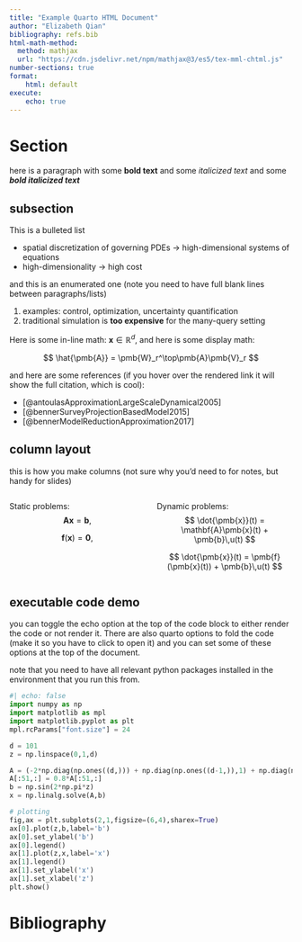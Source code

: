 ```yaml
---
title: "Example Quarto HTML Document"
author: "Elizabeth Qian"
bibliography: refs.bib
html-math-method:
  method: mathjax
  url: "https://cdn.jsdelivr.net/npm/mathjax@3/es5/tex-mml-chtml.js"
number-sections: true
format: 
    html: default
execute:
    echo: true
---
```


# Section 
here is a paragraph with some **bold text** and some *italicized text* and some ***bold italicized text***


## subsection

This is a bulleted list

- spatial discretization of governing PDEs &rarr; high-dimensional systems of equations
- high-dimensionality &rarr; high cost

and this is an enumerated one (note you need to have full blank lines between paragraphs/lists)

1. examples: control, optimization, uncertainty quantification
2.  traditional simulation is **too expensive** for the many-query setting


Here is some in-line math: $\pmb{x}\in\mathbb{R}^d$, and here is some display math:

$$
 \hat{\pmb{A}} = \pmb{W}_r^\top\pmb{A}\pmb{V}_r
$$

and here are some references (if you hover over the rendered link it will show the full citation, which is cool):

- [@antoulasApproximationLargeScaleDynamical2005]
- [@bennerSurveyProjectionBasedModel2015]
- [@bennerModelReductionApproximation2017]


## column layout
this is how you make columns (not sure why you'd need to for notes, but handy for slides)

:::: {.columns}

::: {.column width="50%"}
Static problems:
$$
\mathbf{A}\pmb{x} = \pmb{b},
$$

$$
\pmb{f}(\pmb{x})=\pmb{0},
$$

:::

::: {.column width="50%"}
Dynamic problems:
$$
\dot{\pmb{x}}(t) = \mathbf{A}\pmb{x}(t) + \pmb{b}\,u(t)
$$

$$
\dot{\pmb{x}}(t) = \pmb{f}(\pmb{x}(t)) + \pmb{b}\,u(t)
$$
:::

::::


## executable code demo
you can toggle the echo option at the top of the code block to either render the code or not render it. There are also quarto options to fold the code (make it so you have to click to open it) and you can set some of these options at the top of the document.

note that you need to have all relevant python packages installed in the environment that you run this from.
```python
#| echo: false
import numpy as np
import matplotlib as mpl
import matplotlib.pyplot as plt
mpl.rcParams["font.size"] = 24

d = 101
z = np.linspace(0,1,d)

A = (-2*np.diag(np.ones((d,))) + np.diag(np.ones((d-1,)),1) + np.diag(np.ones((d-1,)),-1))*(d-1)
A[:51,:] = 0.8*A[:51,:]
b = np.sin(2*np.pi*z)
x = np.linalg.solve(A,b)

# plotting 
fig,ax = plt.subplots(2,1,figsize=(6,4),sharex=True)
ax[0].plot(z,b,label='b')
ax[0].set_ylabel('b')
ax[0].legend()
ax[1].plot(z,x,label='x')
ax[1].legend()
ax[1].set_ylabel('x')
ax[1].set_xlabel('z')
plt.show()
```


# Bibliography
